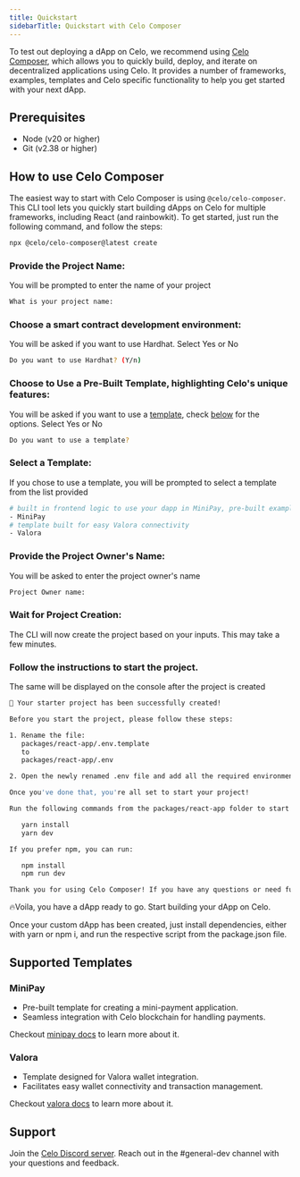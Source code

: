 ```yaml
---
title: Quickstart
sidebarTitle: Quickstart with Celo Composer
---
```


To test out deploying a dApp on Celo, we recommend using [Celo Composer](https://github.com/celo-org/celo-composer), which allows you to quickly build, deploy, and iterate on decentralized applications using Celo. It provides a number of frameworks, examples, templates and Celo specific functionality to help you get started with your next dApp.

## Prerequisites

- Node (v20 or higher)
- Git (v2.38 or higher)

## How to use Celo Composer

The easiest way to start with Celo Composer is using `@celo/celo-composer`. This CLI tool lets you quickly start building dApps on Celo for multiple frameworks, including React (and rainbowkit). To get started, just run the following command, and follow the steps:

```bash
npx @celo/celo-composer@latest create
```

### Provide the Project Name:

You will be prompted to enter the name of your project

```bash
What is your project name:
```

### Choose a smart contract development environment:

You will be asked if you want to use Hardhat. Select Yes or No

```bash
Do you want to use Hardhat? (Y/n)
```

### Choose to Use a Pre-Built Template, highlighting Celo's unique features:

You will be asked if you want to use a [template](#supported-templates), check [below](#supported-templates) for the options. Select Yes or No

```bash
Do you want to use a template?
```

### Select a Template:

If you chose to use a template, you will be prompted to select a template from the list provided

```bash
# built in frontend logic to use your dapp in MiniPay, pre-built example functions for sign, transact and mint
- MiniPay
# template built for easy Valora connectivity
- Valora
```

### Provide the Project Owner's Name:

You will be asked to enter the project owner's name

```bash
Project Owner name:
```

### Wait for Project Creation:

The CLI will now create the project based on your inputs. This may take a few minutes.

### Follow the instructions to start the project.

The same will be displayed on the console after the project is created

```bash
🚀 Your starter project has been successfully created!

Before you start the project, please follow these steps:

1. Rename the file:
   packages/react-app/.env.template
   to
   packages/react-app/.env

2. Open the newly renamed .env file and add all the required environment variables.

Once you've done that, you're all set to start your project!

Run the following commands from the packages/react-app folder to start the project:

   yarn install
   yarn dev

If you prefer npm, you can run:

   npm install
   npm run dev

Thank you for using Celo Composer! If you have any questions or need further assistance, please refer to the README or reach out to our team.
```

🔥Voila, you have a dApp ready to go. Start building your dApp on Celo.

Once your custom dApp has been created, just install dependencies, either with yarn or npm i, and run the respective script from the package.json file.

## Supported Templates

### MiniPay

- Pre-built template for creating a mini-payment application.
- Seamless integration with Celo blockchain for handling payments.

Checkout [minipay docs](/build/build-on-minipay/overview) to learn more about it.

### Valora

- Template designed for Valora wallet integration.
- Facilitates easy wallet connectivity and transaction management.

Checkout [valora docs](https://docs.valora.xyz/) to learn more about it.

## Support

Join the [Celo Discord server](https://chat.celo.org). Reach out in the #general-dev channel with your questions and feedback.
